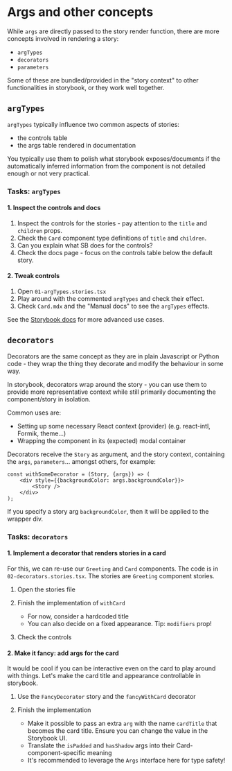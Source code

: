 
<Meta title="More about stories / ArgTypes, parameters and decorators" />

# Args and other concepts

While `args` are directly passed to the story render function, there are more
concepts involved in rendering a story:

* `argTypes`
* `decorators`
* `parameters`

Some of these are bundled/provided in the "story context" to other functionalities
in storybook, or they work well together.

## `argTypes`

`argTypes` typically influence two common aspects of stories:

* the controls table
* the args table rendered in documentation

You typically use them to polish what storybook exposes/documents if the automatically
inferred information from the component is not detailed enough or not very practical.

### Tasks: `argTypes`

#### 1. Inspect the controls and docs

1. Inspect the controls for the stories - pay attention to the `title` and `children`
   props.
2. Check the `Card` component type definitions of `title` and `children`.
3. Can you explain what SB does for the controls?
4. Check the docs page - focus on the controls table below the default story.

#### 2. Tweak controls

1. Open `01-argTypes.stories.tsx`
2. Play around with the commented `argTypes` and check their effect.
3. Check `Card.mdx` and the "Manual docs" to see the `argTypes` effects.

See the [Storybook docs](https://storybook.js.org/docs/essentials/controls) for more
advanced use cases.

## `decorators`

Decorators are the same concept as they are in plain Javascript or Python code - they
wrap the thing they decorate and modify the behaviour in some way.

In storybook, decorators wrap around the story - you can use them to provide more
representative context while still primarily documenting the component/story in
isolation.

Common uses are:

* Setting up some necessary React context (provider) (e.g. react-intl, Formik, theme...)
* Wrapping the component in its (expected) modal container

Decorators receive the `Story` as argument, and the story context, containing the `args`,
`parameters`... amongst others, for example:

```tsx
const withSomeDecorator = (Story, {args}) => (
    <div style={{backgroundColor: args.backgroundColor}}>
        <Story />
    </div>
);
```

If you specify a story arg `backgroundColor`, then it will be applied to the wrapper div.

### Tasks: `decorators`

#### 1. Implement a decorator that renders stories in a card

For this, we can re-use our `Greeting` and `Card` components. The code is in
`02-decorators.stories.tsx`. The stories are `Greeting` component stories.

1. Open the stories file
2. Finish the implementation of `withCard`

    * For now, consider a hardcoded title
    * You can also decide on a fixed appearance. Tip: `modifiers` prop!
3. Check the controls

#### 2. Make it fancy: add args for the card

It would be cool if you can be interactive even on the card to play around with things.
Let's make the card title and appearance controllable in storybook.

1. Use the `FancyDecorator` story and the `fancyWithCard` decorator
2. Finish the implementation

    * Make it possible to pass an extra `arg` with the name `cardTitle` that becomes the
      card title. Ensure you can change the value in the Storybook UI.
    * Translate the `isPadded` and `hasShadow` args into their Card-component-specific
       meaning
    * It's recommended to leverage the `Args` interface here for type safety!
